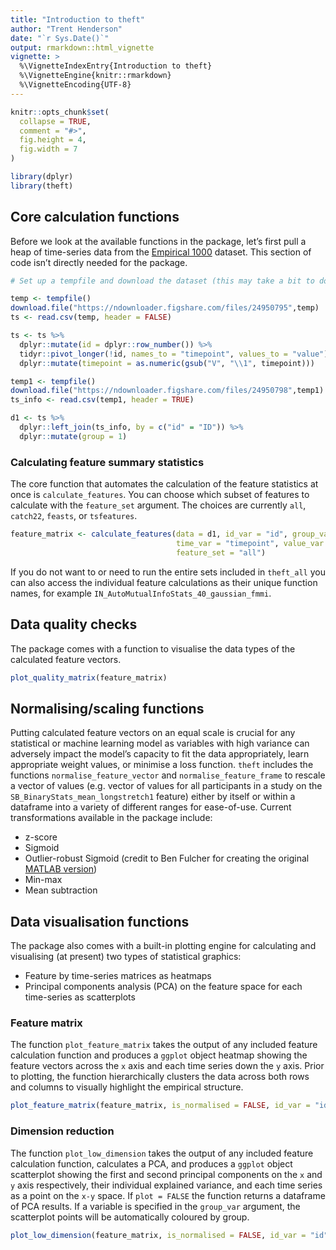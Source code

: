 ```yaml
---
title: "Introduction to theft"
author: "Trent Henderson"
date: "`r Sys.Date()`"
output: rmarkdown::html_vignette
vignette: >
  %\VignetteIndexEntry{Introduction to theft}
  %\VignetteEngine{knitr::rmarkdown}
  %\VignetteEncoding{UTF-8}
---
```


```r
knitr::opts_chunk$set(
  collapse = TRUE,
  comment = "#>",
  fig.height = 4,
  fig.width = 7
)
```

```r
library(dplyr)
library(theft)
```

## Core calculation functions

Before we look at the available functions in the package, let's first pull a heap of time-series data from the [Empirical 1000](https://figshare.com/articles/dataset/1000_Empirical_Time_series/5436136) dataset. This section of code isn't directly needed for the package.

```r
# Set up a tempfile and download the dataset (this may take a bit to download depending on your internet)

temp <- tempfile()
download.file("https://ndownloader.figshare.com/files/24950795",temp)
ts <- read.csv(temp, header = FALSE)

ts <- ts %>%
  dplyr::mutate(id = dplyr::row_number()) %>%
  tidyr::pivot_longer(!id, names_to = "timepoint", values_to = "value") %>%
  dplyr::mutate(timepoint = as.numeric(gsub("V", "\\1", timepoint)))

temp1 <- tempfile()
download.file("https://ndownloader.figshare.com/files/24950798",temp1)
ts_info <- read.csv(temp1, header = TRUE)

d1 <- ts %>%
  dplyr::left_join(ts_info, by = c("id" = "ID")) %>%
  dplyr::mutate(group = 1)
```

### Calculating feature summary statistics

The core function that automates the calculation of the feature statistics at once is `calculate_features`. You can choose which subset of features to calculate with the `feature_set` argument. The choices are currently `all`, `catch22`, `feasts`, or `tsfeatures`.

```r
feature_matrix <- calculate_features(data = d1, id_var = "id", group_var = "group", 
                                     time_var = "timepoint", value_var = "value", 
                                     feature_set = "all")
```

If you do not want to or need to run the entire sets included in `theft_all` you can also access the individual feature calculations as their unique function names, for example `IN_AutoMutualInfoStats_40_gaussian_fmmi`.

## Data quality checks

The package comes with a function to visualise the data types of the calculated feature vectors.

```r
plot_quality_matrix(feature_matrix)
```

## Normalising/scaling functions

Putting calculated feature vectors on an equal scale is crucial for any statistical or machine learning model as variables with high variance can adversely impact the model's capacity to fit the data appropriately, learn appropriate weight values, or minimise a loss function. `theft` includes the functions `normalise_feature_vector` and `normalise_feature_frame` to rescale a vector of values (e.g. vector of values for all participants in a study on the `SB_BinaryStats_mean_longstretch1` feature) either by itself or within a dataframe into a variety of different ranges for ease-of-use. Current transformations available in the package include:

* z-score
* Sigmoid
* Outlier-robust Sigmoid (credit to Ben Fulcher for creating the original [MATLAB version](https://github.com/benfulcher/hctsa))
* Min-max
* Mean subtraction

## Data visualisation functions

The package also comes with a built-in plotting engine for calculating and visualising (at present) two types of statistical graphics:

* Feature by time-series matrices as heatmaps
* Principal components analysis (PCA) on the feature space for each time-series as scatterplots

### Feature matrix

The function `plot_feature_matrix` takes the output of any included feature calculation function and produces a `ggplot` object heatmap showing the feature vectors across the `x` axis and each time series down the `y` axis. Prior to plotting, the function hierarchically clusters the data across both rows and columns to visually highlight the empirical structure.

```r
plot_feature_matrix(feature_matrix, is_normalised = FALSE, id_var = "id", method = "RobustSigmoid")
```

### Dimension reduction

The function `plot_low_dimension` takes the output of any included feature calculation function, calculates a PCA, and produces a `ggplot` object scatterplot showing the first and second principal components on the `x` and `y` axis respectively, their individual explained variance, and each time series as a point on the `x-y` space. If `plot = FALSE` the function returns a dataframe of PCA results. If a variable is specified in the `group_var` argument, the scatterplot points will be automatically coloured by group.

```r
plot_low_dimension(feature_matrix, is_normalised = FALSE, id_var = "id", group_var = NULL, method = "RobustSigmoid", plot = TRUE)
```
